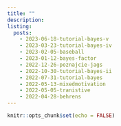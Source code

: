 ```yaml
---
title: ""
description: 
listing: 
  posts:
    - 2023-06-18-tutorial-bayes-v
    - 2023-03-23-tutorial-bayes-iv
    - 2023-02-05-baseball
    - 2023-01-12-bayes-factor
    - 2022-12-26-poznajcie-jags
    - 2022-10-30-tutorial-bayes-ii
    - 2022-07-31-tutorial-bayes
    - 2022-05-13-mixedmotivation
    - 2022-05-05-tranistive
    - 2022-04-28-behrens
---
```


```r
knitr::opts_chunk$set(echo = FALSE)
```

